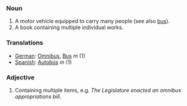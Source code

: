 ===Noun===

# A motor vehicle equipped to carry many people (see also [[bus]]).
# A book containing multiple individual works.

===Translations===
*[[German]]: [[Omnibus]], [[Bus]] ''m'' (1)
*[[Spanish]]: [[Autobús]] ''m'' (1)

===Adjective===

# Containing multiple items, e.g. ''The Legislature enacted an omnibus appropriations bill''.